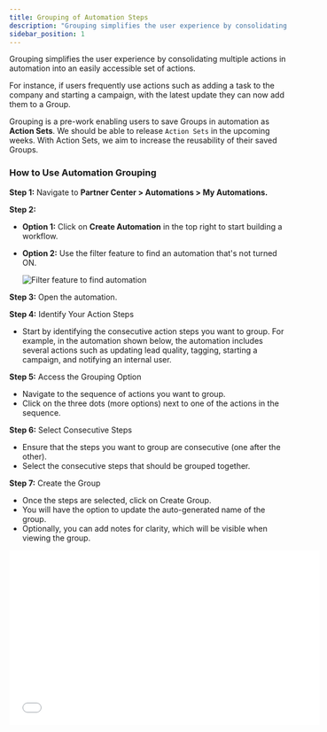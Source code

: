 ```yaml
---
title: Grouping of Automation Steps
description: "Grouping simplifies the user experience by consolidating multiple actions in automation into an easily accessible set of actions."
sidebar_position: 1
---
```


Grouping simplifies the user experience by consolidating multiple actions in automation into an easily accessible set of actions.

For instance, if users frequently use actions such as adding a task to the company and starting a campaign, with the latest update they can now add them to a Group. 

Grouping is a pre-work enabling users to save Groups in automation as **Action Sets**. We should be able to release `Action Sets` in the upcoming weeks. With Action Sets, we aim to increase the reusability of their saved Groups.

### **How to Use Automation Grouping**

**Step 1:** Navigate to **Partner Center > Automations > My Automations.**

**Step 2:** 

- **Option 1:** Click on **Create Automation** in the top right to start building a workflow.
- **Option 2:** Use the filter feature to find an automation that's not turned ON. 

  ![Filter feature to find automation](./img/automations/my-automations/grouping-automation-steps.jpg)

**Step 3:** Open the automation.

**Step 4:** Identify Your Action Steps

- Start by identifying the consecutive action steps you want to group. For example, in the automation shown below, the automation includes several actions such as updating lead quality, tagging, starting a campaign, and notifying an internal user.

**Step 5:** Access the Grouping Option

- Navigate to the sequence of actions you want to group.
- Click on the three dots (more options) next to one of the actions in the sequence.

**Step 6:** Select Consecutive Steps

- Ensure that the steps you want to group are consecutive (one after the other).
- Select the consecutive steps that should be grouped together.

**Step 7:** Create the Group

- Once the steps are selected, click on Create Group.
- You will have the option to update the auto-generated name of the group.
- Optionally, you can add notes for clarity, which will be visible when viewing the group.

<iframe src="//www.loom.com/embed/f07430494fb2428aaa39dc68e32d3a89" width="560" height="315" frameborder="0" allowfullscreen></iframe>